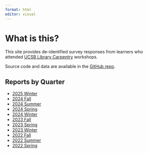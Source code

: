 ```yaml
---
format: html
editor: visual
---
```


# What is this?

This site provides de-identified survey responses from learners who attended [UCSB Library Carpentry](https://ucsbcarpentry.github.io/) workshops.

Source code and data are available in the [GitHub repo](https://github.com/UCSBCarpentry/wkshp-survey-analysis).

## Reports by Quarter

-   [2025 Winter](2025-winter-index.html)
-   [2024 Fall](2024-fall-index.html)
-   [2024 Summer](2024-summer-index.html)
-   [2024 Spring](2024-spring-index.html)
-   [2024 Winter](2024-winter-index.html)
-   [2023 Fall](2023-fall-index.html)
-   [2023 Spring](2023-spring-index.html)
-   [2023 Winter](2023-winter-index.html)
-   [2022 Fall](2022-fall-index.html)
-   [2022 Summer](2022-summer-index.html)
-   [2022 Spring](2022-spring-index.html)
